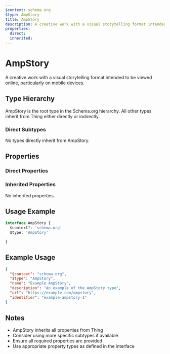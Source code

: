 ```yaml
---
$context: schema.org
$type: AmpStory
title: AmpStory
description: A creative work with a visual storytelling format intended to be viewed online, particularly on mobile devices.
properties:
  direct:
  inherited:
---
```

# AmpStory

A creative work with a visual storytelling format intended to be viewed online, particularly on mobile devices.

## Type Hierarchy

AmpStory is the root type in the Schema.org hierarchy. All other types inherit from Thing either directly or indirectly.

### Direct Subtypes

No types directly inherit from AmpStory.

## Properties

### Direct Properties



### Inherited Properties

No inherited properties.

## Usage Example

```typescript
interface AmpStory {
  $context?: 'schema.org'
  $type: 'AmpStory'

}
```

## Example Usage

```json
{
  "$context": "schema.org",
  "$type": "AmpStory",
  "name": "Example AmpStory",
  "description": "An example of the AmpStory type",
  "url": "https://example.com/ampstory",
  "identifier": "example-ampstory-1"
}
```

## Notes

- AmpStory inherits all properties from Thing
- Consider using more specific subtypes if available
- Ensure all required properties are provided
- Use appropriate property types as defined in the interface